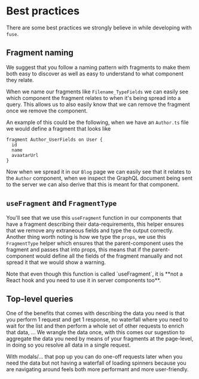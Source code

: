 
# Best practices

There are some best practices we strongly believe in while developing with `fuse`.

## Fragment naming

We suggest that you follow a naming pattern with fragments to make them both easy to discover
as well as easy to understand to what component they relate.

When we name our fragments like `Filename_TypeFields` we can easily see which component the fragment
relates to when it's being <Explain term='fragment-spreads'>spread</Explain> into a query. This allows
us to also easily know that we can remove the fragment once we remove the component.

An example of this could be the following, when we have an `Author.ts` file we would define a fragment
that looks like

```gql
fragment Author_UserFields on User {
  id
  name
  avaatarUrl
}
```

Now when we spread it in our `Blog` page we can easily see that it relates to the `Author` component, when we
inspect the GraphQL <Explain term='documents'>document</Explain> being sent to the server
we can also derive that this is meant for that component.

## `useFragment` and `FragmentType`

You'll see that we use this `useFragment` function in our components that have a fragment describing their
data-requirements, this helper ensures that we remove any extraneous fields and type the output correctly.
Another thing worth noting is how we type the `props`, we use this `FragmentType` helper which ensures that
the parent-component uses the fragment and passes that into props, this means that if the parent-component
would define all the fields of the fragment manually and not spread it that we would show a warning.

<Callout type="info" emoji="ℹ️">
  Note that even though this function is called `useFragment`, it is **not a React hook and you need to use it in server components too**.
</Callout>

## Top-level queries

One of the benefits that comes with describing the data you need is that you perform 1 request and get 1 response,
no waterfall where you need to wait for the list and then perform a whole set of other requests to enrich that data, ...
We wrangle the data once, with this comes our sugestion to aggregate the data you need by means of your fragments at
the page-level, in doing so you resolve all data in a single request.

With modals/... that pop up you can do one-off requests later when you need the data but not having a waterfall of loading
spinners because you are navigating around feels both more performant and more user-friendly.
